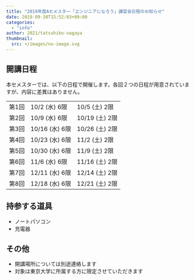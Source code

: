 ```yaml
---
title: "2019年度Aセメスター「エンジニアになろう」講習会日程のお知らせ"
date: 2019-09-30T15:52:03+09:00
categories:
  - "info"
author: 2021/tatsuhiko-nagaya
thumbnail:
  src: +/images/no-image.svg
---
```


## 開講日程

本セメスターでは、以下の日程で開催します。各回２つの日程が用意されていますが、内容に差異はありません。

<table>
  <tbody>
    <tr>
      <td>第1回</td>
      <td>10/2 (水) 6限</td>
      <td>10/5 (土) 2限</td>
    </tr>
    <tr>
      <td>第2回</td>
      <td>10/9 (水) 6限</td>
      <td>10/19 (土) 2限</td>
    </tr>
    <tr>
      <td>第3回</td>
      <td>10/16 (水) 6限</td>
      <td>10/26 (土) 2限</td>
    </tr>
    <tr>
      <td>第4回</td>
      <td>10/23 (水) 6限</td>
      <td>11/2 (土) 2限</td>
    </tr>
    <tr>
      <td>第5回</td>
      <td>10/30 (水) 6限</td>
      <td>11/9 (土) 2限</td>
    </tr>
    <tr>
      <td>第6回</td>
      <td>11/6 (水) 6限</td>
      <td>11/16 (土) 2限</td>
    </tr>
    <tr>
      <td>第7回</td>
      <td>12/11 (水) 6限</td>
      <td>12/14 (土) 2限</td>
    </tr>
    <tr>
      <td>第8回</td>
      <td>12/18 (水) 6限</td>
      <td>12/21 (土) 2限</td>
    </tr>
  </tbody>
</table>

## 持参する道具

- ノートパソコン
- 充電器

## その他

- 開講場所については別途連絡します
- 対象は東京大学に所属する方に限定させていただきます
